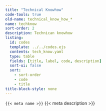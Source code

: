 ---
title: "Technical Knowhow"
code-tools: true
old-name: technical_know_how_*
name: techknow
sort-order: 2
description: Technican knowhow
listing:
  id: codes
  template: ../../codes.ejs
  contents: tech_know.yaml
  type: table
  fields: [title, label, code, description]
  sort-ui: false
  sort:
    - sort-order
    - code
    - title
title-block-style: none
---

<code>{{< meta name >}}</code>
{{< meta description >}}


:::{ #Codes }
:::
